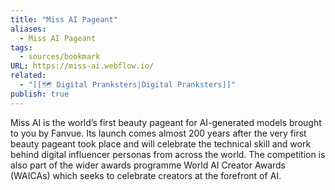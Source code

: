 ```yaml
---
title: "Miss AI Pageant"
aliases:
  - Miss AI Pageant
tags:
  - sources/bookmark
URL: https://miss-ai.webflow.io/
related:
  - "[[🗺️ Digital Pranksters|Digital Pranksters]]"
publish: true
---
```




Miss AI is the world’s first beauty pageant for AI-generated models brought to you by Fanvue. Its launch comes almost 200 years after the very first beauty pageant took place and will celebrate the technical skill and work behind digital influencer personas from across the world. The competition is also part of the wider awards programme World AI Creator Awards (WAICAs) which seeks to celebrate creators at the forefront of AI.